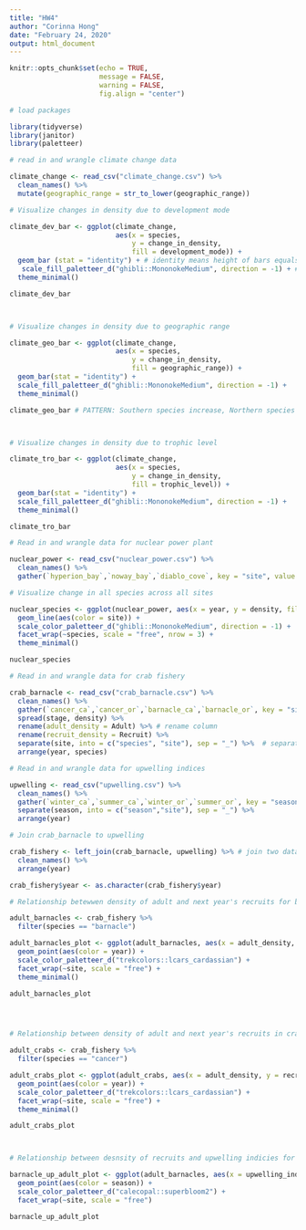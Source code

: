 ```yaml
---
title: "HW4"
author: "Corinna Hong"
date: "February 24, 2020"
output: html_document
---
```


```r
knitr::opts_chunk$set(echo = TRUE,
                      message = FALSE,
                      warning = FALSE,
                      fig.align = "center")
```

```r

# load packages

library(tidyverse)
library(janitor)
library(paletteer)

```

```r

# read in and wrangle climate change data

climate_change <- read_csv("climate_change.csv") %>% 
  clean_names() %>% 
  mutate(geographic_range = str_to_lower(geographic_range))

```

```r

# Visualize changes in density due to development mode

climate_dev_bar <- ggplot(climate_change,
                          aes(x = species,
                              y = change_in_density,
                              fill = development_mode)) +
  geom_bar (stat = "identity") + # identity means height of bars equals actual value
   scale_fill_paletteer_d("ghibli::MononokeMedium", direction = -1) + # direction -1 means start from the right side of the palette
  theme_minimal()

climate_dev_bar



# Visualize changes in density due to geographic range

climate_geo_bar <- ggplot(climate_change,
                          aes(x = species,
                              y = change_in_density,
                              fill = geographic_range)) +
  geom_bar(stat = "identity") +
  scale_fill_paletteer_d("ghibli::MononokeMedium", direction = -1) +
  theme_minimal()

climate_geo_bar # PATTERN: Southern species increase, Northern species decreased.



# Visualize changes in density due to trophic level

climate_tro_bar <- ggplot(climate_change,
                          aes(x = species,
                              y = change_in_density,
                              fill = trophic_level)) +
  geom_bar(stat = "identity") +
  scale_fill_paletteer_d("ghibli::MononokeMedium", direction = -1) +
  theme_minimal()

climate_tro_bar


```

```r

# Read in and wrangle data for nuclear power plant

nuclear_power <- read_csv("nuclear_power.csv") %>% 
  clean_names() %>% 
  gather(`hyperion_bay`,`noway_bay`,`diablo_cove`, key = "site", value = "density") # Density measured in (# of individuals/100m2)

```

```r

# Visualize change in all species across all sites

nuclear_species <- ggplot(nuclear_power, aes(x = year, y = density, fill = site)) +
  geom_line(aes(color = site)) +
  scale_color_paletteer_d("ghibli::MononokeMedium", direction = -1) +
  facet_wrap(~species, scale = "free", nrow = 3) +
  theme_minimal()

nuclear_species

```

```r

# Read in and wrangle data for crab fishery

crab_barnacle <- read_csv("crab_barnacle.csv") %>% 
  clean_names() %>% 
  gather(`cancer_ca`,`cancer_or`,`barnacle_ca`,`barnacle_or`, key = "site", value = "density") %>% 
  spread(stage, density) %>% 
  rename(adult_density = Adult) %>% # rename column
  rename(recruit_density = Recruit) %>% 
  separate(site, into = c("species", "site"), sep = "_") %>%  # separate species from site
  arrange(year, species)

```

```r

# Read in and wrangle data for upwelling indices

upwelling <- read_csv("upwelling.csv") %>% 
  clean_names() %>% 
  gather(`winter_ca`,`summer_ca`,`winter_or`,`summer_or`, key = "season", value = "upwelling_indices") %>% # gather seasons & put values in a separate col
  separate(season, into = c("season","site"), sep = "_") %>% 
  arrange(year)

```

```r

# Join crab_barnacle to upwelling

crab_fishery <- left_join(crab_barnacle, upwelling) %>% # join two dataframes, default wwill join by matching columns in this case, "year" and "site"
  clean_names() %>% 
  arrange(year)

crab_fishery$year <- as.character(crab_fishery$year) 

```

```r

# Relationship betewwen density of adult and next year's recruits for barnacles

adult_barnacles <- crab_fishery %>% 
  filter(species == "barnacle")

adult_barnacles_plot <- ggplot(adult_barnacles, aes(x = adult_density, y = recruit_density)) +
  geom_point(aes(color = year)) +
  scale_color_paletteer_d("trekcolors::lcars_cardassian") +
  facet_wrap(~site, scale = "free") +
  theme_minimal()

adult_barnacles_plot




# Relationship between density of adult and next year's recruits in crabs

adult_crabs <- crab_fishery %>% 
  filter(species == "cancer")

adult_crabs_plot <- ggplot(adult_crabs, aes(x = adult_density, y = recruit_density)) +
  geom_point(aes(color = year)) +
  scale_color_paletteer_d("trekcolors::lcars_cardassian") +
  facet_wrap(~site, scale = "free") +
  theme_minimal()

adult_crabs_plot



# Relationship between desnsity of recruits and upwelling indicies for barnacles

barnacle_up_adult_plot <- ggplot(adult_barnacles, aes(x = upwelling_indices, y = recruit_density, fill = season)) +
  geom_point(aes(color = season)) +
  scale_color_paletteer_d("calecopal::superbloom2") +
  facet_wrap(~site, scale = "free")

barnacle_up_adult_plot
  

```

